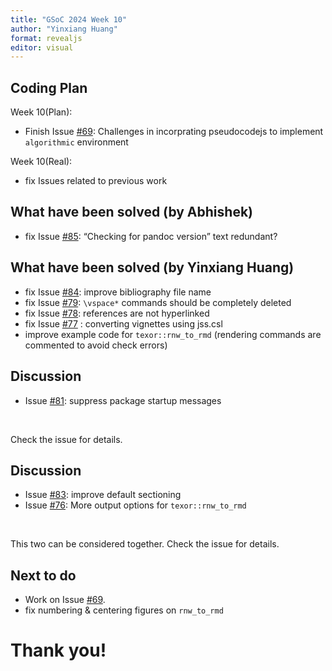 ```yaml
---
title: "GSoC 2024 Week 10"
author: "Yinxiang Huang"
format: revealjs
editor: visual
---
```


## Coding Plan

Week 10(Plan):

-    Finish Issue [#69](https://github.com/Abhi-1U/texor/issues/69): Challenges in incorprating pseudocodejs to implement `algorithmic` environment

Week 10(Real):

-   fix Issues related to previous work

## What have been solved (by Abhishek)

-   fix Issue [#85](https://github.com/Abhi-1U/texor/issues/85): "Checking for pandoc version" text redundant?

## What have been solved (by Yinxiang Huang)

-   fix Issue [#84](https://github.com/Abhi-1U/texor/issues/84): improve bibliography file name
- fix Issue [#79](https://github.com/Abhi-1U/texor/issues/79): `\vspace*` commands should be completely deleted
- fix Issue [#78](https://github.com/Abhi-1U/texor/issues/78): references are not hyperlinked
- fix Issue [#77](https://github.com/Abhi-1U/texor/issues/77) : converting vignettes using jss.csl
- improve example code for `texor::rnw_to_rmd` (rendering commands are commented to avoid check errors)

## Discussion

-   Issue [#81](https://github.com/Abhi-1U/texor/issues/81): suppress package startup messages

<br>

Check the issue for details.

## Discussion

-   Issue [#83](https://github.com/Abhi-1U/texor/issues/83): improve default sectioning
- Issue [#76](https://github.com/Abhi-1U/texor/issues/76): More output options for `texor::rnw_to_rmd`

<br>

This two can be considered together. Check the issue for details.

## Next to do

-   Work on Issue [#69](https://github.com/Abhi-1U/texor/issues/67).
-   fix numbering & centering figures on `rnw_to_rmd`

# Thank you!
